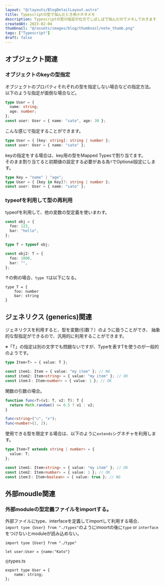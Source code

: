 ```yaml
---
layout: "@/layouts/BlogDetailLayout.astro"
title: Typescriptの型で悩んだとき用小ネタメモ
description: Typescriptの型の指定の仕方でしばしばで悩んだのでメモしておきます
createdAt: 2023-02-04
thumbnail: "@/assets/images/blog/thumbnail/note_thumb.png"
tags: ["Typescript"]
draft: false
---
```


## オブジェクト関連

### オブジェクトのkeyの型指定

オブジェクトのプロパティそれぞれの型を指定しない場合などの指定方法。  
以下のような指定が面倒な場合など。

```typescript
type User = {
  name: string;
  age: number;
};
const user: User = { name: "sato", age: 30 };
```

こんな感じで指定することができます。

```typescript
type User = { [key: string]: string | number };
const user: User = { name: "sato" };
```

keyの指定をする場合は、key用の型をMapped Typesで割り当てます。  
そのまま割り当てると初期値の設定する必要がある為`?`でOptional設定にします。

```typescript
type Key = "name" | "age";
type User = { [key in Key]?: string | number };
const user: User = { name: "sato" };
```

### typeofを利用して型の再利用

typeofを利用して、他の変数の型定義を使いまわす。

```typescript
const obj = {
  foo: 123,
  bar: "hello",
};

type T = typeof obj;

const obj2: T = {
  foo: 1000,
  bar: "",
};
```

↑の例の場合、`type T`は以下になる。

```
type T = {
    foo: number
    bar: string
}
```

## ジェネリクス (generics)関連

ジェネリクスを利用すると、型を変数(引数？）のように扱うことができ、
抽象的な型指定ができるので、汎用的に利用することができます。

※「T」の指定は別の文字でも問題ないですが、Typeを表すTを使うのが一般的のようです。

```typescript
type Item<T> = { value: T };

const item1: Item = { value: "my item" }; // NG
const item2: Item<string> = { value: "my item" }; // OK
const item３: Item<number> = { value: 1 }; // OK
```

関数の引数の場合。

```typescript
function func<T>(v1: T, v2: T): T {
  return Math.random() <= 0.5 ? v1 : v2;
}

func<string>("○", "✗");
func<number>(1, 2);
```

使用できる型を限定する場合は、以下のように`extends`シグネチャを利用します。

```typescript
type Item<T extends string | number> = {
  value: T;
};

const item1: Item<string> = { value: "my item" }; // OK
const item2: Item<number> = { value: 1 }; // OK
const item３: Item<boolean> = { value: true }; // NG
```

## 外部moudle関連

### 外部moduleの型定義ファイルをimportする。

外部ファイルにtype、interfaceを定義してimportして利用する場合、  
`import tyoe {User} from "./types"`のようにimoortの後に`type` or `interface`をつけないとmoduleが読み込めない。

```
import tyoe {User} from "./type"

let user:User = {name:"Kato"}
```

◎types.ts

```
export type User = {
    name: string;
};
```
